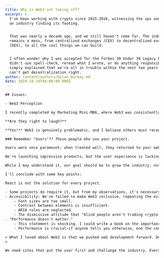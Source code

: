 ```yaml
---
title: Why is Web3 not taking off?
excerpt: >
  I've been working with crypto since 2015-2016, witnessing the ups and downs of
  an industry finding its footing.


  That was nearly a decade ago, and we still haven't come far. The industry
  remains a mess, from centralized exchanges (CEX) to decentralized exchanges
  (DEX), to all the cool things we can build.


  I often wonder why I was accepted for the Forbes 30 Under 30 Legacy Pass. I
  didn't use spell-check, reread what I wrote, or do anything responsible. I
  simply explained that we're all in trouble within the next two years if we
  can't get decentralization right.
author: content/authors/Dylan-Burkey.md
date: 2024-10-10T04:00:00.000Z
---
```


```html
## Issues:

- Web3 Perception

I recently completed my Marketing Mini-MBA, where Web3 was consistently mocked—not just by students, but also by industry leaders. It's embarrassing to have Web3 ridiculed by classmates and instructors alike.

**Are they right to laugh?**

**Yes!** Web3 is genuinely problematic, and I believe others must recognize this. While I appreciate the rapid pace of innovation and the influx of new projects, there are significant issues. With over 40 wallets and no **easy** central access point for Web3 content, users have become second-class citizens—a frightening development.

### Remember "Users"?? Those people who use your project.

Users were once paramount; when treated well, they returned to your website. Web3 has taken the opposite approach: build as quickly as possible, using unnecessary tools, disregarding performance, and forgetting that not all users have 60-inch 4K screens with fiber internet.

We're launching impressive products, but the user experience is lacking. I challenge you to ask someone unfamiliar with crypto to open a Web3 site and try to decipher its purpose.

While I may understand it, our goal should be to grow the industry, not just cater to the few who already grasp these concepts.

I'll conclude with some key points:

React is not the solution for every project.

- Some projects do require it, but from my observations, it's necessary for about 45% or fewer.
- Accessibility: We've failed to make Web3 inclusive, repeating the mistakes of Web2:
    - Font sizes are too small.
    - Contrast between elements is insufficient.
    - ARIA roles are neglected.
    - The dismissive attitude that "blind people aren't trading crypto or using Web3" exemplifies the mentality that has hindered Web3's progress for five years.
- "Performance doesn't matter."
    - This statement is shocking. I could write a book on the importance of performance.
    - Performance is crucial—if anyone tells you otherwise, end the conversation.

> What I loved about Web2 is that we pushed web development forward. Dektop become responsive sites, we made so much progress. Now we seem fine with React and Tailwinds.
> 

We need sites that put the user first and challange the industry. Every Web3 front end is a carbon copy of the next. This is becoming the issue with Web3 sites connecting to wallets. The service provided it subpar, nobody seems to care. We have you’re money, we are the cool new project and you’ll get an airdrop.
```

